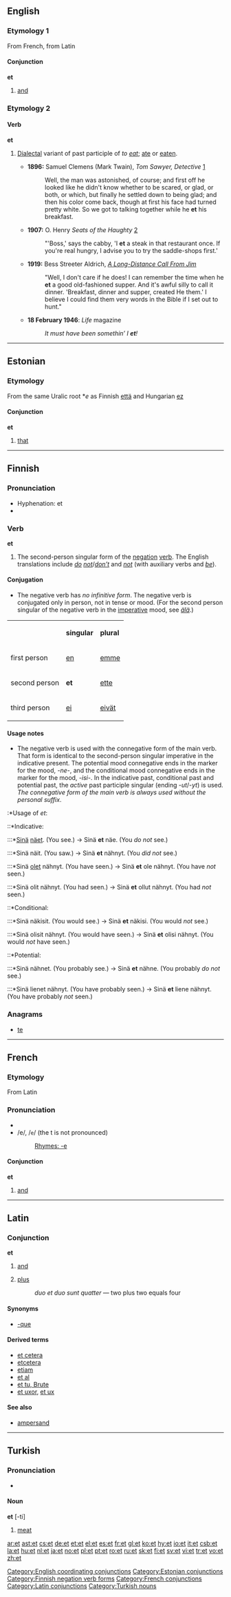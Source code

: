 {{see|ET|et-|-et|-et-|.et|æt}}

==English==

===Etymology 1===
From French, from Latin

====Conjunction====
'''et'''

# [[and]]

===Etymology 2===

====Verb====
'''et'''

# {{context|colloquial}} [[dialectal|Dialectal]] variant of past participle of ''to [[eat]]''; [[ate]] or [[eaten]].
#*'''1896:''' Samuel Clemens (Mark Twain), ''Tom Sawyer, Detective'' [http://etext.lib.virginia.edu/etcbin/ot2www-pubeng?specfile=/texts/english/modeng/publicsearch/modengpub.o2w&act=text&offset=638956722&textreg=2&query=+he+et&id=TwaDete]
#*:Well, the man was astonished, of course; and first off he looked like he didn't know whether to be scared, or glad, or both, or which, but finally he settled down to being glad; and then his color come back, though at first his face had turned pretty white. So we got to talking together while he '''et''' his breakfast.
#*'''1907:''' O. Henry ''Seats of the Haughty'' [http://en.wikisource.org/wiki/Seats_of_the_Haughty]
#*:"'Boss,' says the cabby, 'I '''et''' a steak in that restaurant once. If you're real hungry, I advise you to try the saddle-shops first.'
#*'''1919:''' Bess Streeter Aldrich, ''[http://etext.virginia.edu/etcbin/ot2www-pubeng?specfile=/texts/english/modeng/publicsearch/modengpub.o2w&act=surround&offset=62096991&tag=Aldrich,+Bess+Streeter:+A+Long-Distance+Call+From+Jim,+1919&query=he+et&id=AldLong A Long-Distance Call From Jim]''
#*:"Well, I don't care if he does! I can remember the time when he '''et''' a good old-fashioned supper. And it's awful silly to call it dinner. 'Breakfast, dinner and supper, created He them.' I believe I could find them very words in the Bible if I set out to hunt."
#*'''18 February 1946''': ''Life'' magazine<!--, ''Pepto-Bismol for upset stomach'' advertisement-->
#*:''It must have been somethin’ I '''et'''!''<!-- majuscule/minuscule and line-breaks sic : ''IT MUST / HAVE BEEN / ''somethin’'' / I ET!'' -->

[[Category:English coordinating conjunctions]]

----

==Estonian==

===Etymology===
From the same Uralic root *''e'' as Finnish [[että]] and Hungarian [[ez]]

====Conjunction====
{{rfc-level|Conjunction at L4+ not in L3 POS section}}
'''et'''

# [[that]]

[[Category:Estonian conjunctions]]

----

==Finnish==

===Pronunciation===
*Hyphenation: et
*{{IPA|lang=fi|[et]}}

===Verb===
'''et'''

# The second-person singular form of the [[negation]] [[verb]]. The English translations include ''[[do]] [[not]]''/''[[don't|don’t]]'' and ''[[not]]'' (with auxiliary verbs and ''[[be]]'').

====Conjugation====
*The negative verb has ''no infinitive form''. The negative verb is conjugated only in person, not in tense or mood. (For the second person singular of the negative verb in the [[imperative]] mood, see ''[[älä]]''.)

{| border="1" cellspacing="0" cellpadding="1" style="border-collapse: collapse;"
|-
| || '''singular''' || '''plural'''
|-
| first person || [[en#Finnish|en]] || [[emme#Finnish|emme]]
|-
| second person || '''et''' || [[ette#Finnish|ette]]
|-
| third person || [[ei#Finnish|ei]] || [[eivät#Finnish|eivät]]
|}

====Usage notes====
*The negative verb is used with the connegative form of the main verb. That form is identical to the second-person singular imperative in the indicative present. The potential mood connegative ends in the marker for the mood, ''-ne-'', and the conditional mood connegative ends in the marker for the mood, ''-isi-''. In the indicative past, conditional past and potential past, the ''active'' past participle singular (ending -''ut''/-''yt'') is used. ''The connegative form of the main verb is always used without the personal suffix''.

:*Usage of ''et'':
::*Indicative:

:::*[[sinä|Sinä]] [[nähdä|näet]]. (You see.) -> Sinä '''et''' näe. (You ''do not'' see.)
:::*Sinä näit. (You saw.) -> Sinä '''et''' nähnyt. (You ''did not'' see.)
:::*Sinä [[olla|olet]] nähnyt. (You have seen.) -> Sinä '''et''' ole nähnyt. (You have ''not'' seen.)
:::*Sinä olit nähnyt. (You had seen.) -> Sinä '''et''' ollut nähnyt. (You had ''not'' seen.)

::*Conditional:
:::*Sinä näkisit. (You would see.) -> Sinä '''et''' näkisi. (You would ''not'' see.)
:::*Sinä olisit nähnyt. (You would have seen.) -> Sinä '''et''' olisi nähnyt. (You would ''not'' have seen.)

::*Potential:
:::*Sinä nähnet. (You probably see.) -> Sinä '''et''' nähne. (You probably ''do not'' see.)
:::*Sinä lienet nähnyt. (You have probably seen.) -> Sinä '''et''' liene nähnyt. (You have probably ''not'' seen.)

===Anagrams===
*[[te#Finnish|te]]

[[Category:Finnish negation verb forms]]

----

==French==

===Etymology===
From Latin

===Pronunciation===
* {{IPA|[e
]}}
*/e/, /<tt>e</tt>/ (the t is not pronounced)
*:[[Rhymes:French:-e|Rhymes: -e]]

====Conjunction====
'''et'''

# [[and]]

[[Category:French conjunctions]]

----

==Latin==

===Conjunction===
'''et'''

# [[and]]
# {{math|lang=la}} [[plus]]
#: ''duo et duo sunt quatter'' &mdash; two plus two equals four

{{seeCites}}

====Synonyms====
*{{i-c|and}} [[-que]]

====Derived terms====
*[[et cetera]]
*[[etcetera]]
*[[etiam]]
*[[et al]]
*[[et tu, Brute]]
*[[et uxor]], [[et ux]]

====See also====
*[[ampersand]]

[[Category:Latin conjunctions]]

----

==Turkish==

===Pronunciation===
*{{IPA|/ɛt/}}

====Noun====
'''et''' [-ti]

# [[meat]]

[[Category:Turkish nouns]]

[[ar:et]]
[[ast:et]]
[[cs:et]]
[[de:et]]
[[et:et]]
[[el:et]]
[[es:et]]
[[fr:et]]
[[gl:et]]
[[ko:et]]
[[hy:et]]
[[io:et]]
[[it:et]]
[[csb:et]]
[[la:et]]
[[hu:et]]
[[nl:et]]
[[ja:et]]
[[no:et]]
[[pl:et]]
[[pt:et]]
[[ro:et]]
[[ru:et]]
[[sk:et]]
[[fi:et]]
[[sv:et]]
[[vi:et]]
[[tr:et]]
[[vo:et]]
[[zh:et]]
